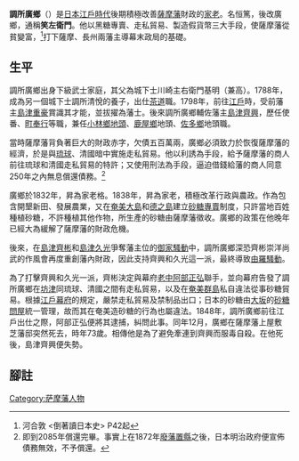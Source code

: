 {{japanese|japanese=調所 広郷|kana=ずしょ ひろさと|romaji=Zusho Hirosato|舊寫=調所 廣郷}} 
'''調所廣鄉'''（{{bd|1776年|3月24日|1849年|1月13日|catIdx=T調}}）是[[日本|日本]][[江戶時代|江戶時代]]後期積極改善[[薩摩藩|薩摩藩]]財政的[[家老|家老]]。名恒篤，後改廣鄉，通稱'''笑左衛門'''。他以黑糖專賣、走私貿易、製造假貨幣三大手段，使薩摩藩從貧變富，<ref>河合敦 <倒著讀日本史> P42起</ref>打下薩摩、長州兩藩主導幕末政局的基礎。

== 生平 ==
調所廣鄉出身下級武士家庭，其父為城下士川崎主右衛門基明（兼高）。1788年，成為另一個城下士調所清悅的養子，出仕[[茶道|茶道]]職。1798年，前往[[江戶|江戶]]時，受前藩主[[島津重豪|島津重豪]]賞識其才能，並拔擢為藩士。後來調所廣鄉輔佐藩主[[島津齊興|島津齊興]]，歷任使番、[[町奉行|町奉行]]等職，兼任[[小林市|小林鄉]][[地頭|地頭]]、[[鹿屋市|鹿屋鄉]]地頭、[[南大隅町|佐多鄉]]地頭職。

當時薩摩藩背負著巨大的財政赤字，欠債五百萬兩，廣鄉必須致力於恢復薩摩藩的經濟，於是與[[琉球國|琉球]]、清國暗中實施走私貿易。他以利誘為手段，給予薩摩藩的商人前往琉球和清國走私貿易的特許；又使用刑法為手段，逼迫借錢給藩的商人同意250年之內無息償還債務。<ref>即到2085年償還完畢。事實上在1872年[[廢藩置縣|廢藩置縣]]之後，日本明治政府便宣佈債務無效，不予償還。</ref>

廣鄉於1832年，昇為家老格。1838年，昇為家老，積極改革行政與農政。作為包含開墾新田、發展農業，又在[[奄美大島|奄美大島]]和[[德之島|德之島]]建立[[砂糖|砂糖]][[專賣|專賣]]制度，只許當地百姓種植砂糖，不許種植其他作物，所生產的砂糖由薩摩藩徵收。廣鄉的政策在他晚年已經大為緩解了薩摩藩的財政危機。

後來，在[[島津齊彬|島津齊彬]]和[[島津久光|島津久光]]爭奪藩主位的[[御家騷動|御家騷動]]中，調所廣鄉深恐齊彬崇洋尚武的作風會再度重創藩內財政，因此支持齊興和久光這一派，最終導致[[由羅騷動|由羅騷動]]。

為了打擊齊興和久光一派，齊彬決定與幕府[[老中|老中]][[阿部正弘|阿部正弘]]聯手，並向幕府告發了調所廣鄉在[[坊津|坊津]]同琉球、清國之間有走私貿易，以及在[[奄美群島|奄美群島]]私自違法從事砂糖貿易。根據[[江戶幕府|江戶幕府]]的規定，嚴禁走私貿易及禁制品出口；日本的砂糖由[[大阪市|大坂]]的[[砂糖問屋|砂糖問屋]]統一管理，故而其在奄美造砂糖的行為也屬違法。1848年，調所廣鄉前往江戶出仕之際，阿部正弘便將其逮捕，糾問此事。同年12月，廣鄉在薩摩藩上屋敷芝藩邸突然死去，時年73歲。相傳他是為了避免牽連到齊興而服毒自殺。在他死後，島津齊興便失勢。

==腳註==
{{reflist}}

{{Authority control}}
[[Category:萨摩藩人物|Category:萨摩藩人物]]